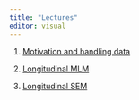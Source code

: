 ```yaml
---
title: "Lectures"
editor: visual
---
```


1.  [Motivation and handling data](intro-1.qmd)

2.  [Longitudinal MLM](mlm-2.qmd)

3.  [Longitudinal SEM](sem-3.qmd)

